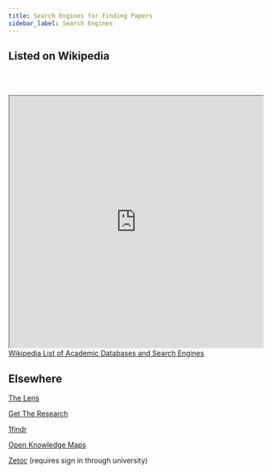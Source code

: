```yaml
---
title: Search Engines for Finding Papers
sidebar_label: Search Engines
---
```


## Listed on Wikipedia
<br></br>
<iframe src="https://www.wikiwand.com/en/List_of_academic_databases_and_search_engines" width="100%" height="500" title="CSS Stacking, Absolute 1"></iframe>
<figcaption><a href = "https://en.wikipedia.org/wiki/List_of_academic_databases_and_search_engines">Wikipedia List of Academic Databases and Search Engines</a></figcaption>

## Elsewhere

[The Lens](https://the.iris.ai)

[Get The Research](https://gettheresearch.org)

[1findr](https://1findr.1science.com)

[Open Knowledge Maps](https://openknowledgemaps.org)

[Zetoc](https://zetoc.jisc.ac.uk) (requires sign in through university)
